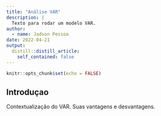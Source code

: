```yaml
---
title: "Análise VAR"
description: |
  Texto para rodar um modelo VAR.
author:
  - name: Jadson Pessoa
date: 2022-04-21
output:
  distill::distill_article:
    self_contained: false
---
```



```r
knitr::opts_chunk$set(echo = FALSE)
```

## Introduçao

Contextualização do VAR. Suas vantagens e desvantagens.

